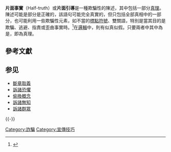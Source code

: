 {{Refimprove|time=2021-07-28T06:55:02+00:00}}
{{模板:Misinformation}}
'''片面事實'''（Half-truth）或'''片面引導'''是一種欺騙性的陳述，其中包括一部分[[真理|真理]]。陳述可能是部分是正確的，該語句可能完全真實的，但只包括全部真相中的一部分，也可能利用一些欺騙性元素，如不當的[[標點符號|標點符號]]、雙關語，特別是當其目的是欺騙、逃避、指責或歪曲事實時。<ref>{{Cite web |url=http://www.m-w.com/dictionary/Half-truth |title=Merriam Webster Definition of Half-truth, August 1, 2007 |accessdate=2011-04-06 |archive-date=2007-12-23 |archive-url=https://web.archive.org/web/20071223143222/http://www.m-w.com/dictionary/half-truth |dead-url=no }}</ref>在[[邏輯|邏輯]]中，則有似真似假。只要兩者中其中為是，即為真理。

==參考文獻==
<div class="references-small">
<references></references>
</div>

==参见==
* [[斷章取義|斷章取義]]
* [[訴諸恐懼|訴諸恐懼]]
*[[偷換概念|偷換概念]]
*[[訴諸無知|訴諸無知]]
*[[訴諸群眾|訴諸群眾]]

{{-}}
{{媒體操縱|state=autocollapse}}
{{心理操縱|state=autocollapse}}

[[Category:詐騙|Category:詐騙]]
[[Category:宣傳技巧|Category:宣傳技巧]]